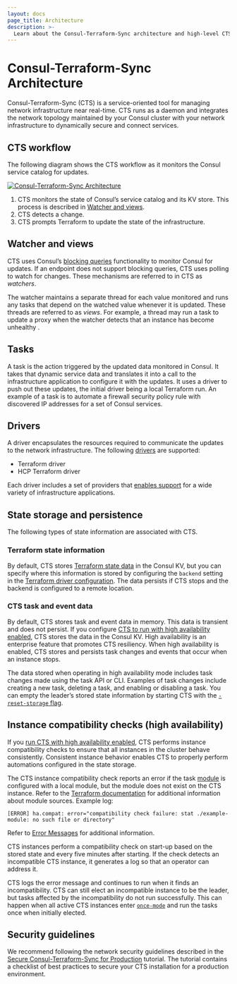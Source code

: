 ```yaml
---
layout: docs
page_title: Architecture
description: >-
  Learn about the Consul-Terraform-Sync architecture and high-level CTS components, such as the Terraform driver and tasks.
---
```


# Consul-Terraform-Sync Architecture

Consul-Terraform-Sync (CTS) is a service-oriented tool for managing network infrastructure near real-time. CTS runs as a daemon and integrates the network topology maintained by your Consul cluster with your network infrastructure to dynamically secure and connect services.

## CTS workflow

The following diagram shows the CTS workflow as it monitors the Consul service catalog for updates.

[![Consul-Terraform-Sync Architecture](/img/nia-highlevel-diagram.svg)](/img/nia-highlevel-diagram.svg)

1. CTS monitors the state of Consul’s service catalog and its KV store. This process is described in [Watcher and views](#watcher-and-views).
1. CTS detects a change.
1. CTS prompts Terraform to update the state of the infrastructure.


## Watcher and views

CTS uses Consul’s [blocking queries](/consul/api-docs/features/blocking) functionality to monitor Consul for updates. If an endpoint does not support blocking queries, CTS uses polling to watch for changes. These mechanisms are referred to in CTS as *watchers*. 

The watcher maintains a separate thread for each value monitored and runs any tasks that depend on the watched value whenever it is updated. These threads are referred to as _views_.  For example, a thread may run a task to update a proxy when the watcher detects that an instance has become unhealthy .

## Tasks

A task is the action triggered by the updated data monitored in Consul. It
takes that dynamic service data and translates it into a call to the
infrastructure application to configure it with the updates. It uses a driver
to push out these updates, the initial driver being a local Terraform run. An
example of a task is to automate a firewall security policy rule with
discovered IP addresses for a set of Consul services.

## Drivers

A driver encapsulates the resources required to communicate the updates to the
network infrastructure. The following [drivers](/consul/docs/nia/network-drivers#terraform) are supported:

- Terraform driver
- HCP Terraform driver<EnterpriseAlert inline />

Each driver includes a set of providers that [enables support](/consul/docs/automate/infrastructure/module) for a wide variety of infrastructure applications.

## State storage and persistence  

The following types of state information are associated with CTS.

### Terraform state information 

By default, CTS stores [Terraform state data](/terraform/language/state) in the Consul KV, but you can specify where this information is stored by configuring the `backend` setting in the [Terraform driver configuration](/consul/docs/nia/configuration#backend). The data persists if CTS stops and the backend is configured to a remote location.  

### CTS task and event data 

By default, CTS stores task and event data in memory. This data is transient and does not persist. If you configure [CTS to run with high availability enabled](/consul/docs/automate/infrastructure/high-availability), CTS stores the data in the Consul KV. High availability is an enterprise feature that promotes CTS resiliency. When high availability is enabled, CTS stores and persists task changes and events that occur when an instance stops.  

The data stored when operating in high availability mode includes task changes made using the task API or CLI. Examples of task changes include creating a new task, deleting a task, and enabling or disabling a task. You can empty the leader’s stored state information by starting CTS with the [`-reset-storage` flag](/consul/docs/nia/cli/start#options).

## Instance compatibility checks (high availability)

If you [run CTS with high availability enabled](/consul/docs/automate/infrastructure/high-availability), CTS performs instance compatibility checks to ensure that all instances in the cluster behave consistently. Consistent instance behavior enables CTS to properly perform automations configured in the state storage. 

The CTS instance compatibility check reports an error if the task [module](/consul/docs/nia/configuration#module) is configured with a local module, but the module does not exist on the CTS instance. Refer to the [Terraform documentation](/terraform/language/modules/sources#module-sources) for additional information about module sources. Example log:

```shell-session
[ERROR] ha.compat: error="compatibility check failure: stat ./example-module: no such file or directory"
```
Refer to [Error Messages](/consul/docs/error-messages/cts) for additional information.

CTS instances perform a compatibility check on start-up based on the stored state and every five minutes after starting. If the check detects an incompatible CTS instance, it generates a log so that an operator can address it. 

CTS logs the error message and continues to run when it finds an incompatibility. CTS can still elect an incompatible instance to be the leader, but tasks affected by the incompatibility do not run successfully. This can happen when all active CTS instances enter [`once-mode`](/consul/docs/nia/cli/start#modes) and run the tasks once when initially elected. 

## Security guidelines

We recommend following the network security guidelines described in the [Secure Consul-Terraform-Sync for Production](/consul/tutorials/network-infrastructure-automation/consul-terraform-sync-secure?utm_source=WEBSITE&utm_medium=WEB_IO&utm_offer=ARTICLE_PAGE&utm_content=DOCS) tutorial. The tutorial contains a checklist of best practices to secure your CTS installation for a production environment.